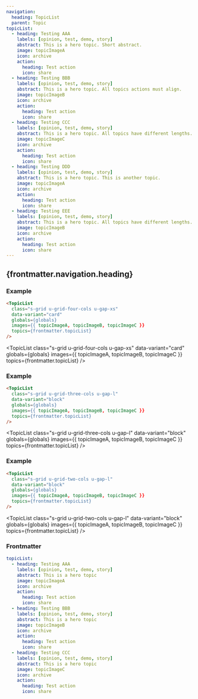 ```yaml
---
navigation:
  heading: TopicList
  parent: Topic
topicList:
  - heading: Testing AAA
    labels: [opinion, test, demo, story]
    abstract: This is a hero topic. Short abstract.
    image: topicImageA
    icon: archive
    action:
      heading: Test action
      icon: share
  - heading: Testing BBB
    labels: [opinion, test, demo, story]
    abstract: This is a hero topic. All topics actions must align.
    image: topicImageB
    icon: archive
    action:
      heading: Test action
      icon: share
  - heading: Testing CCC
    labels: [opinion, test, demo, story]
    abstract: This is a hero topic. All topics have different lengths.
    image: topicImageC
    icon: archive
    action:
      heading: Test action
      icon: share
  - heading: Testing DDD
    labels: [opinion, test, demo, story]
    abstract: This is a hero topic. This is another topic.
    image: topicImageA
    icon: archive
    action:
      heading: Test action
      icon: share
  - heading: Testing EEE
    labels: [opinion, test, demo, story]
    abstract: This is a hero topic. All topics have different lengths. All topics actions must align.
    image: topicImageB
    icon: archive
    action:
      heading: Test action
      icon: share
---
```


## {frontmatter.navigation.heading}
### Example
```html
<TopicList
  class="s-grid u-grid-four-cols u-gap-xs"
  data-variant="card"
  globals={globals}
  images={{ topicImageA, topicImageB, topicImageC }}
  topics={frontmatter.topicList}
/>
```
<TopicList 
  class="s-grid u-grid-four-cols u-gap-xs"
  data-variant="card"
  globals={globals}
  images={{ topicImageA, topicImageB, topicImageC }}
  topics={frontmatter.topicList}
/>

### Example
```html
<TopicList 
  class="s-grid u-grid-three-cols u-gap-l"
  data-variant="block"
  globals={globals}
  images={{ topicImageA, topicImageB, topicImageC }}
  topics={frontmatter.topicList}
/>
```

<TopicList 
  class="s-grid u-grid-three-cols u-gap-l"
  data-variant="block"
  globals={globals}
  images={{ topicImageA, topicImageB, topicImageC }}
  topics={frontmatter.topicList}
/>

### Example
```html
<TopicList 
  class="s-grid u-grid-two-cols u-gap-l"
  data-variant="block"
  globals={globals}
  images={{ topicImageA, topicImageB, topicImageC }}
  topics={frontmatter.topicList}
/>
```

<TopicList 
  class="s-grid u-grid-two-cols u-gap-l"
  data-variant="block"
  globals={globals}
  images={{ topicImageA, topicImageB, topicImageC }}
  topics={frontmatter.topicList}
/>

### Frontmatter
```yaml
topicList:
  - heading: Testing AAA
    labels: [opinion, test, demo, story]
    abstract: This is a hero topic
    image: topicImageA
    icon: archive
    action:
      heading: Test action
      icon: share
  - heading: Testing BBB
    labels: [opinion, test, demo, story]
    abstract: This is a hero topic
    image: topicImageB
    icon: archive
    action:
      heading: Test action
      icon: share
  - heading: Testing CCC
    labels: [opinion, test, demo, story]
    abstract: This is a hero topic
    image: topicImageC
    icon: archive
    action:
      heading: Test action
      icon: share
```
